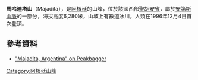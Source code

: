 {{Coord|30|25|12|S|69|46|51|W|display=title}}

'''馬哈迪塔山'''（Majadita），是[[阿根廷|阿根廷]]的山峰，位於該國西部[[聖胡安省_(阿根廷)|聖胡安省]]，屬於[[安第斯山脈|安第斯山脈]]的一部分，海拔高度6,280米，山坡上有數道冰川，人類在1996年12月4日首次登頂。

==參考資料==
* [http://www.peakbagger.com/peak.aspx?pid=8588 "Majadita, Argentina" on Peakbagger] {{Wayback|url=http://www.peakbagger.com/peak.aspx?pid=8588 |date=20210304131628 }}

{{Argentina-geo-stub}}
[[Category:阿根廷山峰|Category:阿根廷山峰]]